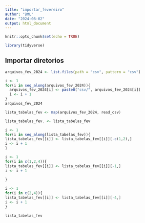 ```yaml
---
title: "importar_fevereiro"
author: "BML"
date: "2024-08-02"
output: html_document
---
```


```r
knitr::opts_chunk$set(echo = TRUE)
```
```r
library(tidyverse)
```

## Importar diretorios

```r
arquivos_fev_2024 <- list.files(path = "csv", pattern = "csv")

```

```r
i <- 1
for(i in seq_along(arquivos_fev_2024)){
  arquivos_fev_2024[i] <- paste0("csv/", arquivos_fev_2024[i])
  i <- i + 1
}
arquivos_fev_2024
```
```r
lista_tabelas_fev <- map(arquivos_fev_2024, read_csv)
```
```r
lista_tabelas_fev. <- lista_tabelas_fev

i <- 1
for(i in seq_along(lista_tabelas_fev)){
lista_tabelas_fev[[i]] <- lista_tabelas_fev[[i]][-c(1,2),]  
i <- i + 1
}

i <- 1
for(i in c(1,2,4)){
lista_tabelas_fev[[i]] <- lista_tabelas_fev[[i]][-1,]  
i <- i + 1
  
}

i <- 1
for(i in c(2,4)){
lista_tabelas_fev[[i]] <- lista_tabelas_fev[[i]][-4,]  
i <- i + 1
}

lista_tabelas_fev
```

